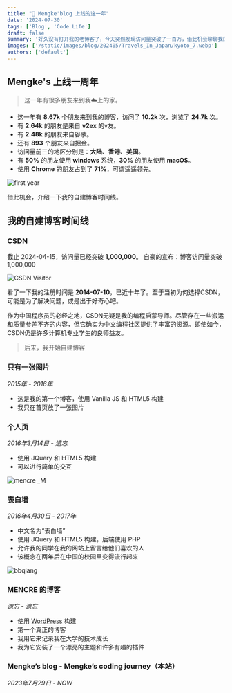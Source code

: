 ```yaml
---
title: "🤩 Mengke'blog 上线的这一年"
date: '2024-07-30'
tags: ['Blog', 'Code Life']
draft: false
summary: '好久没有打开我的老博客了，今天突然发现访问量突破了一百万，借此机会聊聊我的代码人生 …'
images: ['/static/images/blog/202405/Travels_In_Japan/kyoto_7.webp']
authors: ['default']
---
```


## Mengke's 上线一周年

> 这一年有很多朋友来到我☁️上的家。

- 这一年有 **8.67k** 个朋友来到我的博客，访问了 **10.2k** 次，浏览了 **24.7k** 次。
- 有 **2.64k** 的朋友是来自 **v2ex** 的v友。
- 有 **2.48k** 的朋友来自谷歌。
- 还有 **893** 个朋友来自掘金。
- 访问量前三的地区分别是：**大陆**、**香港**、**美国**。
- 有 **50%** 的朋友使用 **windows** 系统，**30%** 的朋友使用 **macOS**。
- 使用 **Chrome** 的朋友占到了 **71%**，可谓遥遥领先。

![first year](/static/images/blog/202407/Blog_Timeline/first_year.webp)

借此机会，介绍一下我的自建博客时间线。

## 我的自建博客时间线

### CSDN

截止 2024-04-15，访问量已经突破 **1,000,000**。
自豪的宣布：博客访问量突破 1,000,000

![CSDN Visitor](/static/images/blog/202407/Blog_Timeline/CSDN_visitor.webp)

看了一下我的注册时间是 **2014-07-10**，已近十年了。至于当初为何选择CSDN，可能是为了解决问题，或是出于好奇心吧。

作为中国程序员的必经之地，CSDN无疑是我的编程启蒙导师。尽管存在一些搬运和质量参差不齐的内容，但它确实为中文编程社区提供了丰富的资源。即使如今，CSDN仍是许多计算机专业学生的良师益友。

> 后来，我开始自建博客

### 只有一张图片

_2015年 - 2016年_

- 这是我的第一个博客，使用 Vanilla JS 和 HTML5 构建
- 我只在首页放了一张图片

### 个人页

_2016年3月14日 - 遗忘_

- 使用 JQuery 和 HTML5 构建
- 可以进行简单的交互

![mencre _M](/static/images/blog/202407/Blog_Timeline/mencre.webp)

### 表白墙

_2016年4月30日 - 2017年_

- 中文名为“表白墙”
- 使用 JQuery 和 HTML5 构建，后端使用 PHP
- 允许我的同学在我的网站上留言给他们喜欢的人
- 该概念在两年后在中国的校园里变得流行起来

![bbqiang](/static/images/blog/202407/Blog_Timeline/bbqiang.webp)

### MENCRE 的博客

_遗忘 - 遗忘_

- 使用 [WordPress](https://wordpress.com/) 构建
- 第一个真正的博客
- 我用它来记录我在大学的技术成长
- 我为它安装了一个漂亮的主题和许多有趣的插件

### Mengke’s blog - Mengke’s coding journey（本站）

_2023年7月29日 - NOW_
